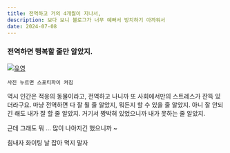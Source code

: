 ```yaml
---
title: 전역하고 거의 4개월이 지나서,
description: 보다 보니 블로그가 너무 예뻐서 방치하기 아까워서
date: 2024-07-08
---
```


### 전역하면 행복할 줄만 알았지.

[![유영](/memory-05-img/유영.png)](https://open.spotify.com/track/7auNz4pSVxkUUWrnXwbiJn?si=642280792719468d)

`사진 누르면 스포티파이 켜짐`

역시 인간은 적응의 동물이라고, 전역하고 나니까 또 사회에서만의 스트레스가 잔뜩 있더라구요.
마냥 전역하면 다 잘 될 줄 알았지, 뭐든지 할 수 있을 줄 알았지.
아니 잘 안되긴 해도 내가 잘 할 줄 알았지.
거기서 짱박혀 있었으니까 내가 못하는 줄 알았지.

근데 그래도 뭐 ...
많이 나아지긴 했으니까 ~

힘내자 화이팅
날 잡아 먹지 말자
